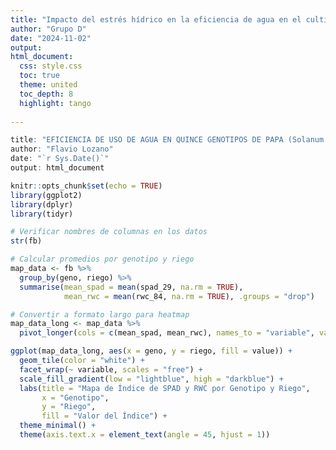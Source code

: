 ```yaml
---
title: "Impacto del estrés hídrico en la eficiencia de agua en el cultivo de papa, un estudio basado en spad_29 y rwc_84"
author: "Grupo D"
date: "2024-11-02"
output:
html_document:
  css: style.css
  toc: true
  theme: united
  toc_depth: 8
  highlight: tango
  
---
```


```r
title: "EFICIENCIA DE USO DE AGUA EN QUINCE GENOTIPOS DE PAPA (Solanum tuberosum L.) BAJO CONDICIONES DE ESTRÉS HÍDRICO POR SEQUÍA"
author: "Flavio Lozano"
date: "`r Sys.Date()`"
output: html_document
```


```r

knitr::opts_chunk$set(echo = TRUE)
library(ggplot2)
library(dplyr)
library(tidyr)


```


```r
# Verificar nombres de columnas en los datos
str(fb)

# Calcular promedios por genotipo y riego
map_data <- fb %>%
  group_by(geno, riego) %>%
  summarise(mean_spad = mean(spad_29, na.rm = TRUE),
            mean_rwc = mean(rwc_84, na.rm = TRUE), .groups = "drop")

# Convertir a formato largo para heatmap
map_data_long <- map_data %>%
  pivot_longer(cols = c(mean_spad, mean_rwc), names_to = "variable", values_to = "value")

```


```r
ggplot(map_data_long, aes(x = geno, y = riego, fill = value)) +
  geom_tile(color = "white") +
  facet_wrap(~ variable, scales = "free") +
  scale_fill_gradient(low = "lightblue", high = "darkblue") +
  labs(title = "Mapa de Índice de SPAD y RWC por Genotipo y Riego",
       x = "Genotipo",
       y = "Riego",
       fill = "Valor del Índice") +
  theme_minimal() +
  theme(axis.text.x = element_text(angle = 45, hjust = 1))

```

